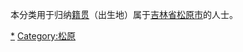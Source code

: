{{Catnav|頁面分類|各種主題的頁面分類|依中国各省来作的分类|各地中国人|吉林人}}
{{Catnav|頁面分類|人物|各國人物|中国人|各地中国人|吉林人}}

本分类用于归纳[[籍贯|籍贯]]（出生地）属于[[吉林省|吉林省]][[松原市_(吉林省)|松原市]]的人士。

[[Category:吉林人|*]]
[[Category:松原|Category:松原]]